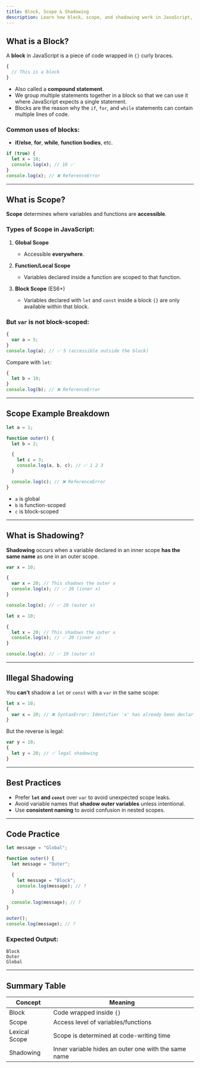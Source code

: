 ```yaml
---
title: Block, Scope & Shadowing
description: Learn how block, scope, and shadowing work in JavaScript, with examples on variable access, lifetimes, and best practices.
---
```


## What is a Block?

A **block** in JavaScript is a piece of code wrapped in `{}` curly braces.

```js
{
  // This is a block
}
```

- Also called a **compound statement**.
- We group multiple statements together in a block so that we can use it where JavaScript expects a single statement.
- Blocks are the reason why the `if`, `for`, and `while` statements can contain multiple lines of code.

### Common uses of blocks:

- **if/else**, **for**, **while**, **function bodies**, etc.

```js
if (true) {
  let x = 10;
  console.log(x); // 10 ✅
}
console.log(x); // ❌ ReferenceError
```

---

## What is Scope?

**Scope** determines where variables and functions are **accessible**.

### Types of Scope in JavaScript:

1. **Global Scope**

   - Accessible **everywhere**.

2. **Function/Local Scope**

   - Variables declared inside a function are scoped to that function.

3. **Block Scope** (ES6+)

   - Variables declared with `let` and `const` inside a block `{}` are only available within that block.

### But `var` is not block-scoped:

```js
{
  var a = 5;
}
console.log(a); // ✅ 5 (accessible outside the block)
```

Compare with `let`:

```js
{
  let b = 10;
}
console.log(b); // ❌ ReferenceError
```

---

## Scope Example Breakdown

```js
let a = 1;

function outer() {
  let b = 2;

  {
    let c = 3;
    console.log(a, b, c); // ✅ 1 2 3
  }

  console.log(c); // ❌ ReferenceError
}
```

- `a` is global
- `b` is function-scoped
- `c` is block-scoped

---

## What is Shadowing?

**Shadowing** occurs when a variable declared in an inner scope **has the same name** as one in an outer scope.

```js
var x = 10;

{
  var x = 20; // This shadows the outer x
  console.log(x); // ✅ 20 (inner x)
}

console.log(x); // ✅ 20 (outer x)
```

```js
let x = 10;

{
  let x = 20; // This shadows the outer x
  console.log(x); // ✅ 20 (inner x)
}

console.log(x); // ✅ 10 (outer x)
```

---

## Illegal Shadowing

You **can’t** shadow a `let` or `const` with a `var` in the same scope:

```js
let x = 10;
{
  var x = 20; // ❌ SyntaxError: Identifier 'x' has already been declared
}
```

But the reverse is legal:

```js
var y = 10;
{
  let y = 20; // ✅ legal shadowing
}
```

---

## Best Practices

- Prefer **`let` and `const`** over `var` to avoid unexpected scope leaks.
- Avoid variable names that **shadow outer variables** unless intentional.
- Use **consistent naming** to avoid confusion in nested scopes.

---

## Code Practice

```js
let message = "Global";

function outer() {
  let message = "Outer";

  {
    let message = "Block";
    console.log(message); // ?
  }

  console.log(message); // ?
}

outer();
console.log(message); // ?
```

### Expected Output:

```
Block
Outer
Global
```

---

## Summary Table

| Concept       | Meaning                                              |
| ------------- | ---------------------------------------------------- |
| Block         | Code wrapped inside `{}`                             |
| Scope         | Access level of variables/functions                  |
| Lexical Scope | Scope is determined at code-writing time             |
| Shadowing     | Inner variable hides an outer one with the same name |

